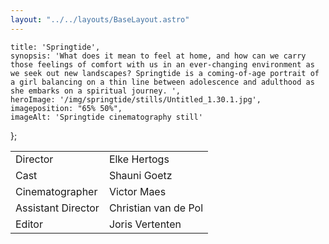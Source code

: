 ```yaml
---
layout: "../../layouts/BaseLayout.astro"
---
```

    title: 'Springtide',
    synopsis: 'What does it mean to feel at home, and how can we carry those feelings of comfort with us in an ever-changing environment as we seek out new landscapes? Springtide is a coming-of-age portrait of a girl balancing on a thin line between adolescence and adulthood as she embarks on a spiritual journey. ',
    heroImage: '/img/springtide/stills/Untitled_1.30.1.jpg',
    imageposition: "65% 50%",
    imageAlt: 'Springtide cinematography still'
};

<ProjectHero title={meta.title} synopsis={meta.synopsis} heroImage={meta.heroImage} alt={meta.imageAlt} imageposition={meta.imageposition} />

<section class="hero">
    <div class="hero-content" data-te-lightbox-init>  
        <ContentPicture image="/img/springtide/stills/20190317_Springtide_1.26.2.jpg" alt={meta.imageAlt} />
    </div>
</section>

<section class="hero" data-aos="fade-up" data-aos-duration="600" >
    <div class="hero-content ">           
        <table class="table-auto border-separate border-spacing-x-3 text-base-200">
            <tbody>
                <tr>
                    <td class="text-right font-bold">Director</td>
                    <td class="text-left font-light">Elke Hertogs</td>
                </tr>
                <tr>
                    <td class="text-right font-bold">Cast</td>
                    <td class="text-left font-light">Shauni Goetz</td>
                </tr>
                <tr>
                    <td class="text-right font-bold">Cinematographer</td>
                    <td class="text-left font-light">Victor Maes</td>
                </tr>
                <tr>
                    <td class="text-right font-bold">Assistant Director</td>
                    <td class="text-left font-light">Christian van de Pol</td>
                </tr>
                <tr>
                    <td class="text-right font-bold ">Editor</td>
                    <td class="text-left font-light">Joris Vertenten</td>
                </tr>
            </tbody>
        </table>
    </div>  
</section>

<section class="hero">
    <div class="hero-content grid grid-cols-1 md:grid-cols-2 gap-3" data-te-lightbox-init>    
        <ContentPicture image="/img/springtide/stills/20190317_Springtide_1.27.1.jpg" alt={meta.imageAlt} />
        <ContentPicture image="/img/springtide/stills/20190317_Springtide_1.69.1.jpg" alt={meta.imageAlt} />
        <ContentPicture image="/img/springtide/stills/20190317_Springtide_1.70.1.jpg" alt={meta.imageAlt} />
        <ContentPicture image="/img/springtide/stills/20190317_Springtide_1.59.1.jpg" alt={meta.imageAlt} />
        <ContentPicture image="/img/springtide/stills/20190317_Springtide_1.75.1.jpg" alt={meta.imageAlt} />
        <ContentPicture image="/img/springtide/stills/20190317_Springtide_1.55.3.jpg" alt={meta.imageAlt} />
        <ContentPicture image="/img/springtide/stills/20190317_Springtide_1.34.1.jpg" alt={meta.imageAlt} />
        <ContentPicture image="/img/springtide/stills/20190317_Springtide_1.63.1.jpg" alt={meta.imageAlt} />
        <ContentPicture image="/img/springtide/stills/20190317_Springtide_1.67.1.jpg" alt={meta.imageAlt} />
        <ContentPicture image="/img/springtide/stills/20190317_Springtide_1.64.1.jpg" alt={meta.imageAlt} />
        <ContentPicture image="/img/springtide/stills/Untitled_1.30.1.jpg" alt={meta.imageAlt} />
    </div>
</section>

